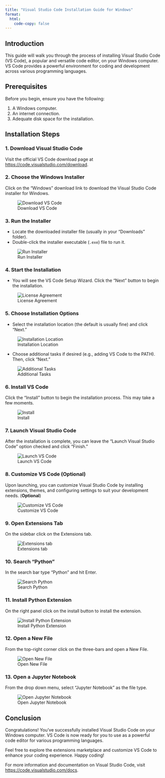 ```yaml
---
title: "Visual Studio Code Installation Guide for Windows"
format: 
  html:
    code-copy: false
---
```


<html>
<head>
    <style>
        body {
            -webkit-user-select: none; /* Safari */
            -moz-user-select: none; /* Firefox */
            -ms-user-select: none; /* IE10+/Edge */
            user-select: none; /* Standard */
        }
    </style>
</head>
<body>

<!-- # Visual Studio Code Installation Guide for Windows -->

## Introduction

This guide will walk you through the process of installing Visual Studio Code (VS Code), a popular and versatile code editor, on your Windows computer. VS Code provides a powerful environment for coding and development across various programming languages.

## Prerequisites

Before you begin, ensure you have the following:

1. A Windows computer.
2. An internet connection.
3. Adequate disk space for the installation.

## Installation Steps

### 1. Download Visual Studio Code

Visit the official VS Code download page at [https://code.visualstudio.com/download](https://code.visualstudio.com/download).

### 2. Choose the Windows Installer

Click on the "Windows" download link to download the Visual Studio Code installer for Windows.

![Download VS Code](images/screenshots/vscode-windows/screenshot-1.png)

### 3. Run the Installer

- Locate the downloaded installer file (usually in your "Downloads" folder).
- Double-click the installer executable (`.exe`) file to run it.

![Run Installer](images/screenshots/vscode-windows/screenshot-2.png)

### 4. Start the Installation

- You will see the VS Code Setup Wizard. Click the "Next" button to begin the installation.

![License Agreement](images/screenshots/vscode-windows/screenshot-3.png)

### 5. Choose Installation Options

- Select the installation location (the default is usually fine) and click "Next."

![Installation Location](images/screenshots/vscode-windows/screenshot-4.png)

- Choose additional tasks if desired (e.g., adding VS Code to the PATH). Then, click "Next."

![Additional Tasks](images/screenshots/vscode-windows/screenshot-5.png)

### 6. Install VS Code

Click the "Install" button to begin the installation process. This may take a few moments.

![Install](images/screenshots/vscode-windows/screenshot-6.png)

### 7. Launch Visual Studio Code

After the installation is complete, you can leave the "Launch Visual Studio Code" option checked and click "Finish."

![Launch VS Code](images/screenshots/vscode-windows/screenshot-7.png)

### 8. Customize VS Code (**Optional**)

Upon launching, you can customize Visual Studio Code by installing extensions, themes, and configuring settings to suit your development needs. (**Optional**) 

![Customize VS Code](images/screenshots/vscode-windows/screenshot-8.png)

### 9. Open Extensions Tab

On the sidebar click on the Extensions tab.

![Extensions tab](images/screenshots/vscode-windows/screenshot-9.png)

### 10. Search "Python"

In the search bar type "Python" and hit Enter.

![Search Python](images/screenshots/vscode-windows/screenshot-10.png)

### 11. Install Python Extension

On the right panel click on the install button to install the extension.

![Install Python Extension](images/screenshots/vscode-windows/screenshot-12.png)

### 12. Open a New File

From the top-right corner click on the three-bars and open a New File.

![Open New File](images/screenshots/vscode-windows/screenshot-13.png)

### 13. Open a Jupyter Notebook

From the drop down menu, select "Jupyter Notebook" as the file type.

![Open Jupyter Notebook](images/screenshots/vscode-windows/screenshot-14.png)

## Conclusion

Congratulations! You've successfully installed Visual Studio Code on your Windows computer. VS Code is now ready for you to use as a powerful code editor for various programming languages.

Feel free to explore the extensions marketplace and customize VS Code to enhance your coding experience. Happy coding!

For more information and documentation on Visual Studio Code, visit [https://code.visualstudio.com/docs](https://code.visualstudio.com/docs).

<!-- <br>
<footer>
  <p><small><small><small><small>This is a Quarto website. To learn more about Quarto websites visit <https://quarto.org/docs/websites>.<br>
  Author: Kartik Bulusu<br>
  Contact: <a href="mailto:bulusu@gwu.edu">bulusu</a><br>
  &copy; 2023 All rights reserved</small></small></small></small></p>
</footer> -->
